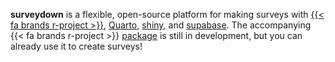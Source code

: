 **surveydown** is a flexible, open-source platform for making surveys with [{{< fa brands r-project >}}]({{< var url_rproject >}}), [Quarto]({{< var url_quarto >}}), [shiny](https://shiny.posit.co/), and
[supabase]({{< var url_supabase >}}). The accompanying {{< fa brands r-project >}} [package](https://pkg.surveydown.org/) is still in development, but you can already use it to create surveys!
